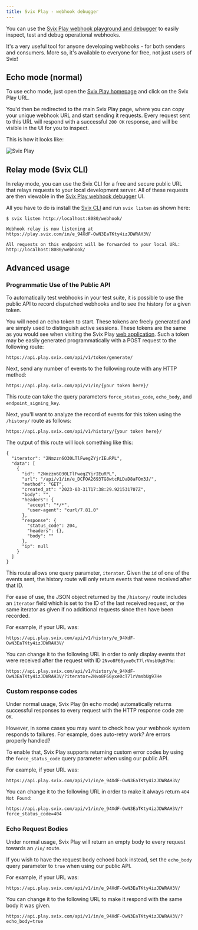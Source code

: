 ```yaml
---
title: Svix Play - webhook debugger
---
```


You can use the [Svix Play webhook playground and debugger](https://www.svix.com/play/) to easily inspect, test and debug operational webhooks.

It's a very useful tool for anyone developing webhooks - for both senders and consumers. More so, it's available to everyone for free, not just users of Svix!

## Echo mode (normal)

To use echo mode, just open the [Svix Play homepage](https://www.svix.com/play/) and click on the Svix Play URL.

You'd then be redirected to the main Svix Play page, where you can copy your unique webhook URL and start sending it requests. Every request sent to this URL will respond with a successful `200 OK` response, and will be visible in the UI for you to inspect.

This is how it looks like:

![Svix Play](./img/svix-play.png)

## Relay mode (Svix CLI)

In relay mode, you can use the Svix CLI for a free and secure public URL that relays requests to your local development server. All of these requests are then viewable in the [Svix Play webhook debugger](https://www.svix.com/play/) UI.

All you have to do is install the [Svix CLI](https://github.com/svix/svix-cli) and run `svix listen` as shown here:

```
$ svix listen http://localhost:8080/webhook/

Webhook relay is now listening at
https://play.svix.com/in/e_94XdF-OwN3EaTKty4izJDWRAH3V/

All requests on this endpoint will be forwarded to your local URL:
http://localhost:8080/webhook/
```

## Advanced usage

### Programmatic Use of the Public API

To automatically test webhooks in your test suite, it is possible to use the public API to record dispatched webhooks and to see the history for a given token.

You will need an echo token to start. These tokens are freely generated and are simply used to distinguish active sessions. These tokens are the same as you would see when visiting the Svix Play [web application](https://play.svix.com). Such a token may be easily generated programmatically with a POST request to the following route:

```
https://api.play.svix.com/api/v1/token/generate/
```

Next, send any number of events to the following route with any HTTP method:

```
https://api.play.svix.com/api/v1/in/{your token here}/
```

This route can take the query parameters `force_status_code`, `echo_body`, and `endpoint_signing_key`.

Next, you'll want to analyze the record of events for this token using the `/history/` route as follows:

```
https://api.play.svix.com/api/v1/history/{your token here}/
```

The output of this route will look something like this:

```
{
  "iterator": "2Nmzzn6O30LTlFwegZYjrIEuRPL",
  "data": [
    {
      "id": "2Nmzzn6O30LTlFwegZYjrIEuRPL",
      "url": "/api/v1/in/e_DCFOA2693TG8wtcRLDaD8aFOm3J/",
      "method": "GET",
      "created_at": "2023-03-31T17:38:29.921531707Z",
      "body": "",
      "headers": {
        "accept": "*/*",
        "user-agent": "curl/7.81.0"
      },
      "response": {
        "status_code": 204,
        "headers": {},
        "body": ""
      },
      "ip": null
    }
  ]
}
```


This route allows one query parameter, `iterator`. Given the `id` of one of the events sent, the history route will only return events that were received after that ID.

For ease of use, the JSON object returned by the `/history/` route includes an `iterator` field which is set to the ID of the last received request, or the same iterator as given if no additional requests since then have been recorded.

For example, if your URL was:

```
https://api.play.svix.com/api/v1/history/e_94XdF-OwN3EaTKty4izJDWRAH3V/
```

You can change it to the following URL in order to only display events that were received after the request with ID `2Nvo8F66yxe0cT7lrVmsbUg97He`:

```
https://api.play.svix.com/api/v1/history/e_94XdF-OwN3EaTKty4izJDWRAH3V/?iterator=2Nvo8F66yxe0cT7lrVmsbUg97He
```

### Custom response codes

Under normal usage, Svix Play (in echo mode) automatically returns successful responses to every request with the HTTP response code `200 OK`.

However, in some cases you may want to check how your webhook system responds to failures. For example, does auto-retry work? Are errors properly handled?

To enable that, Svix Play supports returning custom error codes by using the `force_status_code` query parameter when using our public API.

For example, if your URL was:

```
https://api.play.svix.com/api/v1/in/e_94XdF-OwN3EaTKty4izJDWRAH3V/
```

You can change it to the following URL in order to make it always return `404 Not Found`:

```
https://api.play.svix.com/api/v1/in/e_94XdF-OwN3EaTKty4izJDWRAH3V/?force_status_code=404
```

### Echo Request Bodies

Under normal usage, Svix Play will return an empty body to every request towards an `/in/` route.

If you wish to have the request body echoed back instead, set the `echo_body` query parameter to `true` when using our public API.

For example, if your URL was:

```
https://api.play.svix.com/api/v1/in/e_94XdF-OwN3EaTKty4izJDWRAH3V/
```

You can change it to the following URL to make it respond with the same body it was given.

```
https://api.play.svix.com/api/v1/in/e_94XdF-OwN3EaTKty4izJDWRAH3V/?echo_body=true
```

